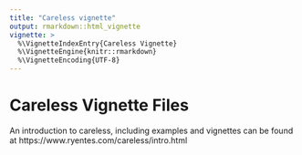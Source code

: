 ---
title: "Careless vignette"
output: rmarkdown::html_vignette
vignette: >
  %\VignetteIndexEntry{Careless Vignette}
  %\VignetteEngine{knitr::rmarkdown}
  %\VignetteEncoding{UTF-8}
---

Careless Vignette Files
=======================

An introduction to careless, including examples and vignettes can be found at https://www.ryentes.com/careless/intro.html

